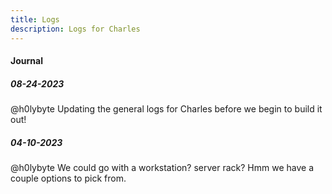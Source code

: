 ```yaml
---
title: Logs
description: Logs for Charles
---
```


#### Journal


##### 08-24-2023
@h0lybyte
Updating the general logs for Charles before we begin to build it out!


##### 04-10-2023
@h0lybyte
We could go with a workstation? server rack? Hmm we have a couple options to pick from.